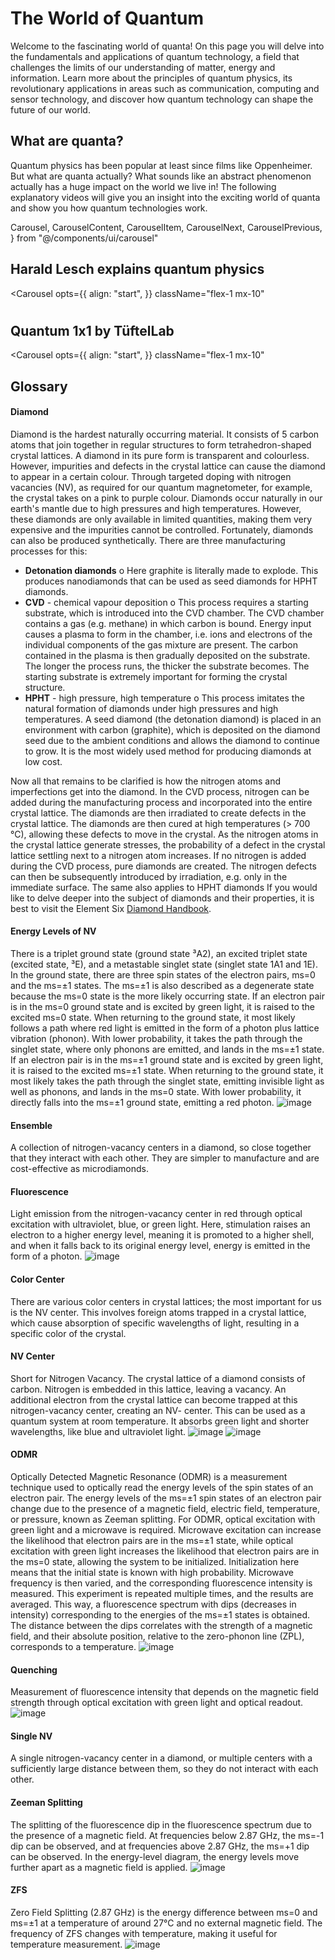# The World of Quantum

Welcome to the fascinating world of quanta! On this page you will delve into the fundamentals and applications of quantum technology, a field that challenges the limits of our understanding of matter, energy and information. Learn more about the principles of quantum physics, its revolutionary applications in areas such as communication, computing and sensor technology, and discover how quantum technology can shape the future of our world.

## What are quanta?

Quantum physics has been popular at least since films like Oppenheimer. But what are quanta actually? What sounds like an abstract phenomenon actually has a huge impact on the world we live in! The following explanatory videos will give you an insight into the exciting world of quanta and show you how quantum technologies work.

  Carousel,
  CarouselContent,
  CarouselItem,
  CarouselNext,
  CarouselPrevious,
} from "@/components/ui/carousel"

## Harald Lesch explains quantum physics

<Carousel
  opts={{
    align: "start",
  }}
  className="flex-1 mx-10"
>
  <CarouselContent>
    <CarouselItem className="md:basis-1/2">
      <Youtube id="cWf1OUVUObw" />
    </CarouselItem>
    <CarouselItem className="md:basis-1/2">
      <Youtube id="5acKsHBoLzQ" />
    </CarouselItem>
    <CarouselItem className="md:basis-1/2">
      <Youtube id="oh-dIbiHs48" />
    </CarouselItem>
  </CarouselContent>
  <CarouselPrevious />
  <CarouselNext />
</Carousel>

#

## Quantum 1x1 by TüftelLab

<Carousel
  opts={{
    align: "start",
  }}
  className="flex-1 mx-10"
>
  <CarouselContent>
    <CarouselItem className="md:basis-1/2">
      <Youtube id="fOmD8HjUK0U" />
    </CarouselItem>
    <CarouselItem className="md:basis-1/2">
      <Youtube id="6LKJapvLKp4" />
    </CarouselItem>
    <CarouselItem className="md:basis-1/2">
      <Youtube id="iSAG0omGvjc" />
    </CarouselItem>
    <CarouselItem className="md:basis-1/2">
      <Youtube id="Hqf5VW_kPmk" />
    </CarouselItem>
    <CarouselItem className="md:basis-1/2">
      <Youtube id="o9sgF_jcsmE" />
    </CarouselItem>
    <CarouselItem className="md:basis-1/2">
      <Youtube id="APlcQXp5P3s" />
    </CarouselItem>
    <CarouselItem className="md:basis-1/2">
      <Youtube id="_kSMTvZCQWg" />
    </CarouselItem>
    <CarouselItem className="md:basis-1/2">
      <Youtube id="6Our3zrHfDA" />
    </CarouselItem>
    <CarouselItem className="md:basis-1/2">
      <Youtube id="vEaGU2BbYD0" />
    </CarouselItem>
    <CarouselItem className="md:basis-1/2">
      <Youtube id="GBGUH1Kbm8" />
    </CarouselItem>
    <CarouselItem className="md:basis-1/2">
      <Youtube id="vTS4b4EOI5o" />
    </CarouselItem>
    <CarouselItem className="md:basis-1/2">
      <Youtube id="kOYK18aCpP4" />
    </CarouselItem>
    <CarouselItem className="md:basis-1/2">
      <Youtube id="kFUfWwt2cyk" />
    </CarouselItem>
    <CarouselItem className="md:basis-1/2">
      <Youtube id="TWcW4k5ACaY" />
    </CarouselItem>
    <CarouselItem className="md:basis-1/2">
      <Youtube id="s4Rg0pCieqU" />
    </CarouselItem>
    <CarouselItem className="md:basis-1/2">
      <Youtube id="YmdoAP1TJRo" />
    </CarouselItem>
    <CarouselItem className="md:basis-1/2">
      <Youtube id="UhGSMCdG9" />
    </CarouselItem>
    <CarouselItem className="md:basis-1/2">
      <Youtube id="3onvLIL_vMA" />
    </CarouselItem>
    <CarouselItem className="md:basis-1/2">
      <Youtube id="YoszMUV44nQ" />
    </CarouselItem>
    <CarouselItem className="md:basis-1/2">
      <Youtube id="8hNQyTdNil4" />
    </CarouselItem>
    <CarouselItem className="md:basis-1/2">
      <Youtube id="N9d9cZqbDkw" />
    </CarouselItem>
    <CarouselItem className="md:basis-1/2">
      <Youtube id="Pdv8XocCrsM" />
    </CarouselItem>
    <CarouselItem className="md:basis-1/2">
      <Youtube id="JfZ5meKB1tU" />
    </CarouselItem>
    <CarouselItem className="md:basis-1/2">
      <Youtube id="57LIKBJqjAM" />
    </CarouselItem>
    <CarouselItem className="md:basis-1/2">
      <Youtube id="HXz5lFFFG " />
    </CarouselItem>
    <CarouselItem className="md:basis-1/2">
      <Youtube id="ABpBle92ijI" />
    </CarouselItem>
    <CarouselItem className="md:basis-1/2">
      <Youtube id="H4SMi5R0blo" />
    </CarouselItem>
    <CarouselItem className="md:basis-1/2">
      <Youtube id="vaesH0pJamI" />
    </CarouselItem>
    <CarouselItem className="md:basis-1/2">
      <Youtube id="WLUeZ9LZByg" />
    </CarouselItem>
    <CarouselItem className="md:basis-1/2">
      <Youtube id="kiucJfwVCIM" />
    </CarouselItem>
    <CarouselItem className="md:basis-1/2">
      <Youtube id="emAbAaupSJM" />
    </CarouselItem>
    <CarouselItem className="md:basis-1/2">
      <Youtube id="zToIY5C8ZEk" />
    </CarouselItem>
    <CarouselItem className="md:basis-1/2">
      <Youtube id="TNjZ2GDptIM" />
    </CarouselItem>
    <CarouselItem className="md:basis-1/2">
      <Youtube id="S7EBxJ22l1o" />
    </CarouselItem>
    <CarouselItem className="md:basis-1/2">
      <Youtube id="l93Yu9F4B08" />
    </CarouselItem>
    <CarouselItem className="md:basis-1/2">
      <Youtube id="vcPJ4hyrTSw" />
    </CarouselItem>
    <CarouselItem className="md:basis-1/2">
      <Youtube id="EzEIyL_Z6KI" />
    </CarouselItem>
    <CarouselItem className="md:basis-1/2">
      <Youtube id="CqPAOjkjmRU" />
    </CarouselItem>
    <CarouselItem className="md:basis-1/2">
      <Youtube id="U80SBLvnDA" />
    </CarouselItem>
    <CarouselItem className="md:basis-1/2">
      <Youtube id="UIZqWuHCmLE" />
    </CarouselItem>
  </CarouselContent>
  <CarouselPrevious />
  <CarouselNext />
</Carousel>

## Glossary

#### Diamond

Diamond is the hardest naturally occurring material. It consists of 5 carbon atoms that join together in regular structures to form tetrahedron-shaped crystal lattices. A diamond in its pure form is transparent and colourless. However, impurities and defects in the crystal lattice can cause the diamond to appear in a certain colour. Through targeted doping with nitrogen vacancies (NV), as required for our quantum magnetometer, for example, the crystal takes on a pink to purple colour. 
Diamonds occur naturally in our earth's mantle due to high pressures and high temperatures. However, these diamonds are only available in limited quantities, making them very expensive and the impurities cannot be controlled. Fortunately, diamonds can also be produced synthetically. There are three manufacturing processes for this: 
- **Detonation diamonds**
o Here graphite is literally made to explode. This produces nanodiamonds that can be used as seed diamonds for HPHT diamonds.
- **CVD** - chemical vapour deposition
o This process requires a starting substrate, which is introduced into the CVD chamber. The CVD chamber contains a gas (e.g. methane) in which carbon is bound. Energy input causes a plasma to form in the chamber, i.e. ions and electrons of the individual components of the gas mixture are present. The carbon contained in the plasma is then gradually deposited on the substrate. The longer the process runs, the thicker the substrate becomes. The starting substrate is extremely important for forming the crystal structure. 
- **HPHT** - high pressure, high temperature
o This process imitates the natural formation of diamonds under high pressures and high temperatures. A seed diamond (the detonation diamond) is placed in an environment with carbon (graphite), which is deposited on the diamond seed due to the ambient conditions and allows the diamond to continue to grow. It is the most widely used method for producing diamonds at low cost. 

Now all that remains to be clarified is how the nitrogen atoms and imperfections get into the diamond.
In the CVD process, nitrogen can be added during the manufacturing process and incorporated into the entire crystal lattice. The diamonds are then irradiated to create defects in the crystal lattice. The diamonds are then cured at high temperatures (> 700 °C), allowing these defects to move in the crystal. As the nitrogen atoms in the crystal lattice generate stresses, the probability of a defect in the crystal lattice settling next to a nitrogen atom increases.
If no nitrogen is added during the CVD process, pure diamonds are created. The nitrogen defects can then be subsequently introduced by irradiation, e.g. only in the immediate surface. The same also applies to HPHT diamonds
If you would like to delve deeper into the subject of diamonds and their properties, it is best to visit the Element Six [Diamond Handbook](https://e6-prd-cdn-01.azureedge.net/mediacontainer/medialibraries/element6/documents/brochures/diamond-handbook_en.pdf?ext=.pdf). 
#### Energy Levels of NV
There is a triplet ground state (ground state ³A2), an excited triplet state (excited state, ³E), and a metastable singlet state (singlet state 1A1 and 1E).
In the ground state, there are three spin states of the electron pairs, ms=0 and the ms=±1 states. The ms=±1 is also described as a degenerate state because the ms=0 state is the more likely occurring state.
If an electron pair is in the ms=0 ground state and is excited by green light, it is raised to the excited ms=0 state. When returning to the ground state, it most likely follows a path where red light is emitted in the form of a photon plus lattice vibration (phonon). With lower probability, it takes the path through the singlet state, where only phonons are emitted, and lands in the ms=±1 state.
If an electron pair is in the ms=±1 ground state and is excited by green light, it is raised to the excited ms=±1 state. When returning to the ground state, it most likely takes the path through the singlet state, emitting invisible light as well as phonons, and lands in the ms=0 state. With lower probability, it directly falls into the ms=±1 ground state, emitting a red photon.
![image](https://cloud.reedu.de/s/PPmjrwQPR9WxHoj/download)

#### Ensemble
A collection of nitrogen-vacancy centers in a diamond, so close together that they interact with each other. They are simpler to manufacture and are cost-effective as microdiamonds.

#### Fluorescence
Light emission from the nitrogen-vacancy center in red through optical excitation with ultraviolet, blue, or green light. Here, stimulation raises an electron to a higher energy level, meaning it is promoted to a higher shell, and when it falls back to its original energy level, energy is emitted in the form of a photon.
![image](https://cloud.reedu.de/s/Qswemg8jjc3MtKJ/download)

#### Color Center
There are various color centers in crystal lattices; the most important for us is the NV center. This involves foreign atoms trapped in a crystal lattice, which cause absorption of specific wavelengths of light, resulting in a specific color of the crystal.

#### NV Center
Short for Nitrogen Vacancy. The crystal lattice of a diamond consists of carbon. Nitrogen is embedded in this lattice, leaving a vacancy. An additional electron from the crystal lattice can become trapped at this nitrogen-vacancy center, creating an NV- center. This can be used as a quantum system at room temperature. It absorbs green light and shorter wavelengths, like blue and ultraviolet light.
![image](https://cloud.reedu.de/s/nf4MsewzeiSSpM7/download)
![image](https://cloud.reedu.de/s/7BWwMmticgqeQzG/download)

#### ODMR
Optically Detected Magnetic Resonance (ODMR) is a measurement technique used to optically read the energy levels of the spin states of an electron pair. The energy levels of the ms=±1 spin states of an electron pair change due to the presence of a magnetic field, electric field, temperature, or pressure, known as Zeeman splitting.
For ODMR, optical excitation with green light and a microwave is required. Microwave excitation can increase the likelihood that electron pairs are in the ms=±1 state, while optical excitation with green light increases the likelihood that electron pairs are in the ms=0 state, allowing the system to be initialized. Initialization here means that the initial state is known with high probability.
Microwave frequency is then varied, and the corresponding fluorescence intensity is measured. This experiment is repeated multiple times, and the results are averaged. This way, a fluorescence spectrum with dips (decreases in intensity) corresponding to the energies of the ms=±1 states is obtained. The distance between the dips correlates with the strength of a magnetic field, and their absolute position, relative to the zero-phonon line (ZPL), corresponds to a temperature.
![image](https://cloud.reedu.de/s/FwHCRx6wNECrPAd/download)

#### Quenching
Measurement of fluorescence intensity that depends on the magnetic field strength through optical excitation with green light and optical readout.
![image](https://cloud.reedu.de/s/fkKJPENAYTwmrrF/download)

#### Single NV
A single nitrogen-vacancy center in a diamond, or multiple centers with a sufficiently large distance between them, so they do not interact with each other.

#### Zeeman Splitting
The splitting of the fluorescence dip in the fluorescence spectrum due to the presence of a magnetic field. At frequencies below 2.87 GHz, the ms=-1 dip can be observed, and at frequencies above 2.87 GHz, the ms=+1 dip can be observed. In the energy-level diagram, the energy levels move further apart as a magnetic field is applied.
![image](https://cloud.reedu.de/s/FwHCRx6wNECrPAd/download)

#### ZFS
Zero Field Splitting (2.87 GHz) is the energy difference between ms=0 and ms=±1 at a temperature of around 27°C and no external magnetic field. The frequency of ZFS changes with temperature, making it useful for temperature measurement.
![image](https://cloud.reedu.de/s/i3mAdNHKP37NS7q/download)

